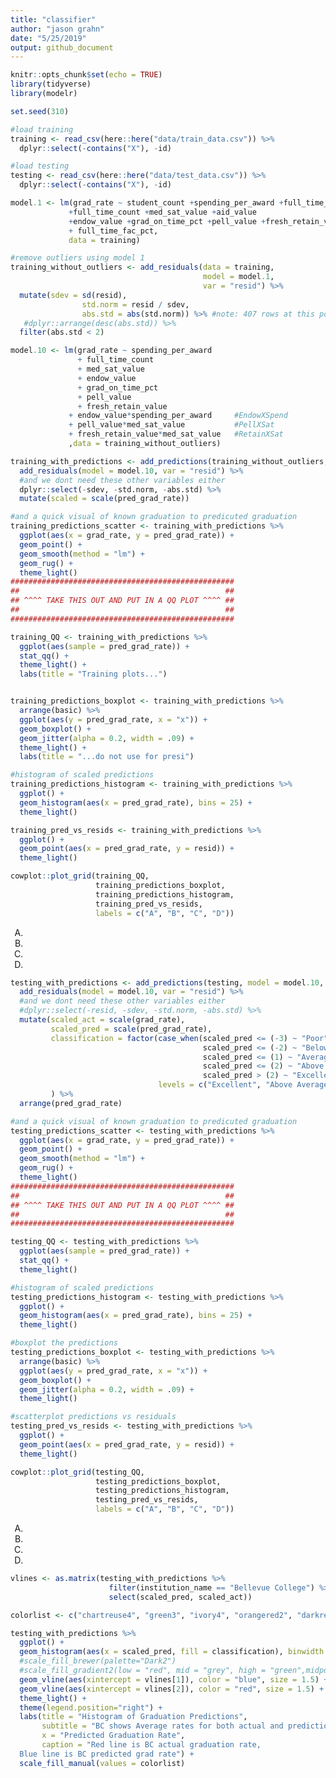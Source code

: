 ```yaml
---
title: "classifier"
author: "jason grahn"
date: "5/25/2019"
output: github_document
---
```


```r
knitr::opts_chunk$set(echo = TRUE)
library(tidyverse)
library(modelr)

set.seed(310)
```

```r
#load training
training <- read_csv(here::here("data/train_data.csv")) %>% 
  dplyr::select(-contains("X"), -id)

#load testing
testing <- read_csv(here::here("data/test_data.csv")) %>% 
  dplyr::select(-contains("X"), -id) 
```

```r
model.1 <- lm(grad_rate ~ student_count +spending_per_award +full_time_pct
             +full_time_count +med_sat_value +aid_value
             +endow_value +grad_on_time_pct +pell_value +fresh_retain_value
             + full_time_fac_pct,
             data = training)

#remove outliers using model 1
training_without_outliers <- add_residuals(data = training,
                                           model = model.1,
                                           var = "resid") %>% 
  mutate(sdev = sd(resid),
                std.norm = resid / sdev,
                abs.std = abs(std.norm)) %>% #note: 407 rows at this point
   #dplyr::arrange(desc(abs.std)) %>% 
  filter(abs.std < 2)
```


```r
model.10 <- lm(grad_rate ~ spending_per_award 
               + full_time_count
               + med_sat_value
               + endow_value
               + grad_on_time_pct
               + pell_value
               + fresh_retain_value
             + endow_value*spending_per_award     #EndowXSpend
             + pell_value*med_sat_value           #PellXSat
             + fresh_retain_value*med_sat_value   #RetainXSat
             ,data = training_without_outliers)
```

```r
training_with_predictions <- add_predictions(training_without_outliers, model.10, var = "pred_grad_rate") %>% 
  add_residuals(model = model.10, var = "resid") %>% 
  #and we dont need these other variables either
  dplyr::select(-sdev, -std.norm, -abs.std) %>% 
  mutate(scaled = scale(pred_grad_rate))
```

```r
#and a quick visual of known graduation to predicuted graduation
training_predictions_scatter <- training_with_predictions %>% 
  ggplot(aes(x = grad_rate, y = pred_grad_rate)) +
  geom_point() + 
  geom_smooth(method = "lm") + 
  geom_rug() +
  theme_light()
##################################################
##                                              ##
## ^^^^ TAKE THIS OUT AND PUT IN A QQ PLOT ^^^^ ##
##                                              ##
##################################################

training_QQ <- training_with_predictions %>% 
  ggplot(aes(sample = pred_grad_rate)) +
  stat_qq() +
  theme_light() +
  labs(title = "Training plots...")


training_predictions_boxplot <- training_with_predictions %>% 
  arrange(basic) %>% 
  ggplot(aes(y = pred_grad_rate, x = "x")) +
  geom_boxplot() + 
  geom_jitter(alpha = 0.2, width = .09) +
  theme_light() +
  labs(title = "...do not use for presi")

#histogram of scaled predictions
training_predictions_histogram <- training_with_predictions %>% 
  ggplot() +
  geom_histogram(aes(x = pred_grad_rate), bins = 25) +
  theme_light() 

training_pred_vs_resids <- training_with_predictions %>% 
  ggplot() +
  geom_point(aes(x = pred_grad_rate, y = resid)) +
  theme_light() 

cowplot::plot_grid(training_QQ, 
                   training_predictions_boxplot, 
                   training_predictions_histogram,
                   training_pred_vs_resids,
                   labels = c("A", "B", "C", "D"))
```

A. 

B.

C. 

D. 


```r
testing_with_predictions <- add_predictions(testing, model = model.10, var = "pred_grad_rate") %>% 
  add_residuals(model = model.10, var = "resid") %>% 
  #and we dont need these other variables either
  #dplyr::select(-resid, -sdev, -std.norm, -abs.std) %>% 
  mutate(scaled_act = scale(grad_rate), 
         scaled_pred = scale(pred_grad_rate),
         classification = factor(case_when(scaled_pred <= (-3) ~ "Poor",
                                           scaled_pred <= (-2) ~ "Below Average",
                                           scaled_pred <= (1) ~ "Average",
                                           scaled_pred <= (2) ~ "Above Average",
                                           scaled_pred > (2) ~ "Excellent"),
                                 levels = c("Excellent", "Above Average", "Average", "Below Average", "Poor"))
         ) %>% 
  arrange(pred_grad_rate)
```


```r
#and a quick visual of known graduation to predicuted graduation
testing_predictions_scatter <- testing_with_predictions %>% 
  ggplot(aes(x = grad_rate, y = pred_grad_rate)) +
  geom_point() + 
  geom_smooth(method = "lm") + 
  geom_rug() +
  theme_light()
##################################################
##                                              ##
## ^^^^ TAKE THIS OUT AND PUT IN A QQ PLOT ^^^^ ##
##                                              ##
##################################################

testing_QQ <- testing_with_predictions %>% 
  ggplot(aes(sample = pred_grad_rate)) +
  stat_qq() +
  theme_light()

#histogram of scaled predictions
testing_predictions_histogram <- testing_with_predictions %>% 
  ggplot() +
  geom_histogram(aes(x = pred_grad_rate), bins = 25) +
  theme_light()

#boxplot the predictions
testing_predictions_boxplot <- testing_with_predictions %>% 
  arrange(basic) %>% 
  ggplot(aes(y = pred_grad_rate, x = "x")) +
  geom_boxplot() + 
  geom_jitter(alpha = 0.2, width = .09) +
  theme_light()

#scatterplot predictions vs residuals
testing_pred_vs_resids <- testing_with_predictions %>% 
  ggplot() +
  geom_point(aes(x = pred_grad_rate, y = resid)) +
  theme_light()

cowplot::plot_grid(testing_QQ, 
                   testing_predictions_boxplot, 
                   testing_predictions_histogram, 
                   testing_pred_vs_resids,
                   labels = c("A", "B", "C", "D"))
```

A.

B.

C. 

D. 


```r
vlines <- as.matrix(testing_with_predictions %>% 
                      filter(institution_name == "Bellevue College") %>% 
                      select(scaled_pred, scaled_act))

colorlist <- c("chartreuse4", "green3", "ivory4", "orangered2", "darkred")

testing_with_predictions %>% 
  ggplot() +
  geom_histogram(aes(x = scaled_pred, fill = classification), binwidth = .15) +
  #scale_fill_brewer(palette="Dark2")
  #scale_fill_gradient2(low = "red", mid = "grey", high = "green",midpoint = mpgr) +
  geom_vline(aes(xintercept = vlines[1]), color = "blue", size = 1.5) +
  geom_vline(aes(xintercept = vlines[2]), color = "red", size = 1.5) +
  theme_light() +
  theme(legend.position="right") +
  labs(title = "Histogram of Graduation Predictions",
       subtitle = "BC shows Average rates for both actual and prediction",
       x = "Predicted Graduation Rate",
       caption = "Red line is BC actual graduation rate,
  Blue line is BC predicted grad rate") +
  scale_fill_manual(values = colorlist)
```



